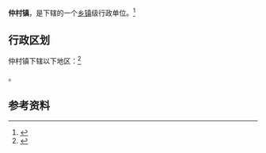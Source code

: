 {{中国乡级行政区|37/13/26/101/000}}

'''仲村镇'''，是{{PRC admin/fullname|37/13/26/101/000|3}}下辖的一个[[乡镇|乡镇]]级行政单位。<ref>{{PRC admin/ref sgc|{{PRC admin/parent|37/13/26/101/000}}}}</ref>

== 行政区划 ==

仲村镇下辖以下地区：<ref>{{PRC admin/ref sgc|37/13/26/101/000}}</ref>

{{PRC admin/children|37/13/26/101/000}}。

== 参考资料 ==

{{reflist}}

{{行政区划小作品}}
{{PRC admin/navcat|37/13/26/101/000}}